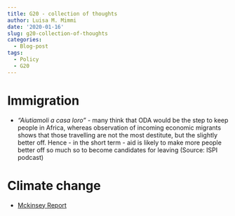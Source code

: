 ```yaml
---
title: G20 - collection of thoughts
author: Luisa M. Mimmi
date: '2020-01-16'
slug: g20-collection-of-thoughts
categories:
  - Blog-post
tags:
  - Policy
  - G20
---
```



# Immigration

+ _"Aiutiamoli a casa loro" _- many think that ODA would be the step to keep people in Africa, whereas observation of incoming economic migrants shows that those travelling are not the most destitute, but the slightly better off. 
Hence - in the short term - aid is likely to make more people better off so much so to become candidates for leaving (Source: ISPI podcast)



# Climate change 
+ [Mckinsey Report](https://www.mckinsey.com/business-functions/sustainability/our-insights/climate-risk-and-response-physical-hazards-and-socioeconomic-impacts?cid=other-eml-alt-mgi-mck&hlkid=14c6e658a93041d5aa2124274d4cd08c&hctky=2352551&hdpid=5c80f35f-d47f-41c6-acdd-8e249d1f0b52)
